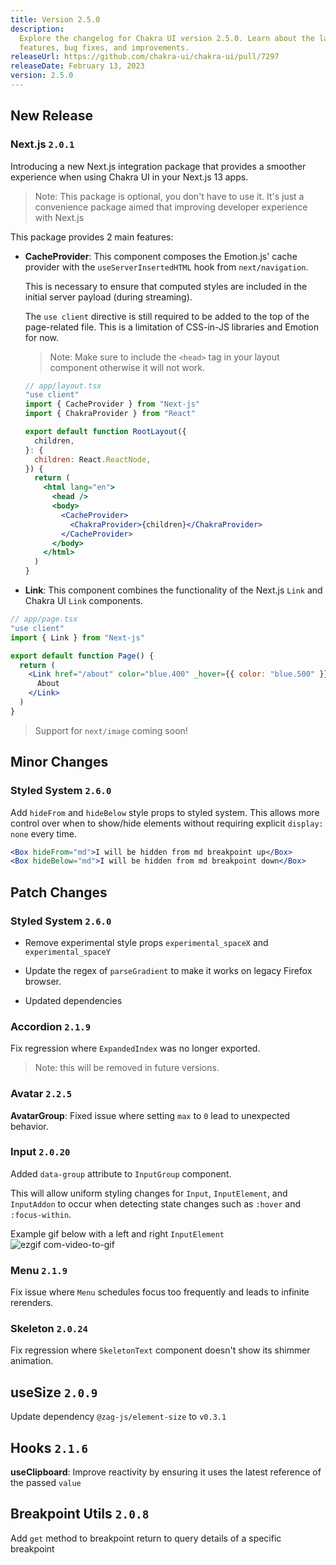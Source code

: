 ```yaml
---
title: Version 2.5.0
description:
  Explore the changelog for Chakra UI version 2.5.0. Learn about the latest
  features, bug fixes, and improvements.
releaseUrl: https://github.com/chakra-ui/chakra-ui/pull/7297
releaseDate: February 13, 2023
version: 2.5.0
---
```


## New Release

### Next.js `2.0.1`

Introducing a new Next.js integration package that provides a smoother
experience when using Chakra UI in your Next.js 13 apps.

> Note: This package is optional, you don't have to use it. It's just a
> convenience package aimed that improving developer experience with Next.js

This package provides 2 main features:

- **CacheProvider**: This component composes the Emotion.js' cache provider with
  the `useServerInsertedHTML` hook from `next/navigation`.

  This is necessary to ensure that computed styles are included in the initial
  server payload (during streaming).

  The `use client` directive is still required to be added to the top of the
  page-related file. This is a limitation of CSS-in-JS libraries and Emotion for
  now.

  > Note: Make sure to include the `<head>` tag in your layout component
  > otherwise it will not work.

  ```jsx live=false
  // app/layout.tsx
  "use client"
  import { CacheProvider } from "Next-js"
  import { ChakraProvider } from "React"

  export default function RootLayout({
    children,
  }: {
    children: React.ReactNode,
  }) {
    return (
      <html lang="en">
        <head />
        <body>
          <CacheProvider>
            <ChakraProvider>{children}</ChakraProvider>
          </CacheProvider>
        </body>
      </html>
    )
  }
  ```

- **Link**: This component combines the functionality of the Next.js `Link` and
  Chakra UI `Link` components.

```jsx live=false
// app/page.tsx
"use client"
import { Link } from "Next-js"

export default function Page() {
  return (
    <Link href="/about" color="blue.400" _hover={{ color: "blue.500" }}>
      About
    </Link>
  )
}
```

> Support for `next/image` coming soon!

## Minor Changes

### Styled System `2.6.0`

Add `hideFrom` and `hideBelow` style props to styled system. This allows more
control over when to show/hide elements without requiring explicit
`display: none` every time.

```jsx
<Box hideFrom="md">I will be hidden from md breakpoint up</Box>
<Box hideBelow="md">I will be hidden from md breakpoint down</Box>
```

## Patch Changes

### Styled System `2.6.0`

- Remove experimental style props `experimental_spaceX` and
  `experimental_spaceY`

- Update the regex of `parseGradient` to make it works on legacy Firefox
  browser.

- Updated dependencies

### Accordion `2.1.9`

Fix regression where `ExpandedIndex` was no longer exported.

> Note: this will be removed in future versions.

### Avatar `2.2.5`

**AvatarGroup**: Fixed issue where setting `max` to `0` lead to unexpected
behavior.

### Input `2.0.20`

Added `data-group` attribute to `InputGroup` component.

This will allow uniform styling changes for `Input`, `InputElement`, and
`InputAddon` to occur when detecting state changes such as `:hover` and
`:focus-within`.

Example gif below with a left and right `InputElement`
![ezgif com-video-to-gif](https://user-images.githubusercontent.com/65234762/217900818-cbbbd727-2e75-4523-8563-c90eaac1e69b.gif)

### Menu `2.1.9`

Fix issue where `Menu` schedules focus too frequently and leads to infinite
rerenders.

### Skeleton `2.0.24`

Fix regression where `SkeletonText` component doesn't show its shimmer
animation.

## useSize `2.0.9`

Update dependency `@zag-js/element-size` to `v0.3.1`

## Hooks `2.1.6`

**useClipboard**: Improve reactivity by ensuring it uses the latest reference of
the passed `value`

## Breakpoint Utils `2.0.8`

Add `get` method to breakpoint return to query details of a specific breakpoint
